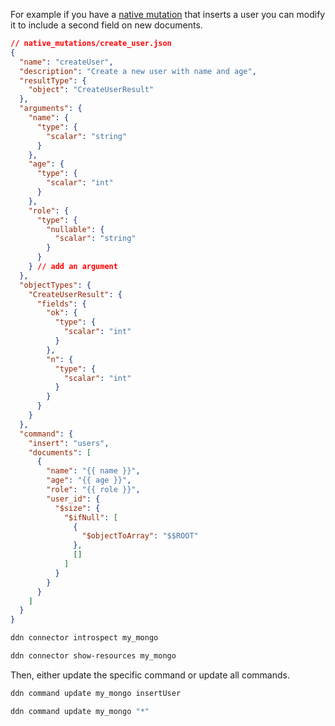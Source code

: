 For example if you have a [native mutation](/reference/connectors/mongodb/native-operations/native-mutations.mdx) that
inserts a user you can modify it to include a second field on new documents.

```json title="Edit the existing native mutation in your connector's directory:"
// native_mutations/create_user.json
{
  "name": "createUser",
  "description": "Create a new user with name and age",
  "resultType": {
    "object": "CreateUserResult"
  },
  "arguments": {
    "name": {
      "type": {
        "scalar": "string"
      }
    },
    "age": {
      "type": {
        "scalar": "int"
      }
    },
    "role": {
      "type": {
        "nullable": {
          "scalar": "string"
        }
      }
    } // add an argument
  },
  "objectTypes": {
    "CreateUserResult": {
      "fields": {
        "ok": {
          "type": {
            "scalar": "int"
          }
        },
        "n": {
          "type": {
            "scalar": "int"
          }
        }
      }
    }
  },
  "command": {
    "insert": "users",
    "documents": [
      {
        "name": "{{ name }}",
        "age": "{{ age }}",
        "role": "{{ role }}",
        "user_id": {
          "$size": {
            "$ifNull": [
              {
                "$objectToArray": "$$ROOT"
              },
              []
            ]
          }
        }
      }
    ]
  }
}
```

```bash title="Use the DDN CLI to introspect your MongoDB instance:"
ddn connector introspect my_mongo
```

```sh title="Show the resources discovered from your MongoDB instance:"
ddn connector show-resources my_mongo
```

Then, either update the specific command or update all commands.

```sh title="Update the specific command:"
ddn command update my_mongo insertUser
```

```sh title="Update all commands:"
ddn command update my_mongo "*"
```
